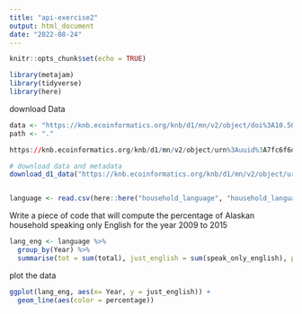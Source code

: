 ```yaml
---
title: "api-exercise2"
output: html_document
date: "2022-08-24"
---
```


```r
knitr::opts_chunk$set(echo = TRUE)
```


```r
library(metajam)
library(tidyverse)
library(here)
```

download Data

```r
data <- "https://knb.ecoinformatics.org/knb/d1/mn/v2/object/doi%3A10.5063%2FF1N58JPP"
path <- "."

https://knb.ecoinformatics.org/knb/d1/mn/v2/object/urn%3Auuid%3A7fc6f6db-c5ea-426a-a743-1f2edafb43b8

# download data and metadata
download_d1_data("https://knb.ecoinformatics.org/knb/d1/mn/v2/object/urn%3Auuid%3A7fc6f6db-c5ea-426a-a743-1f2edafb43b8", ".")



```


```r

language <- read.csv(here::here("household_language", "household_language.csv"))

```


Write a piece of code that will compute the percentage of Alaskan household speaking only English for the year 2009 to 2015


```r
lang_eng <- language %>% 
  group_by(Year) %>% 
  summarise(tot = sum(total), just_english = sum(speak_only_english), percentage = (just_english/tot)*100)

```

plot the data


```r
ggplot(lang_eng, aes(x= Year, y = just_english)) +
  geom_line(aes(color = percentage)) 
```





